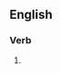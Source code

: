 ==English==

===Verb===
{{head|en|present participle}}

# {{present participle of|fritter|lang=en|nocat=1}}
